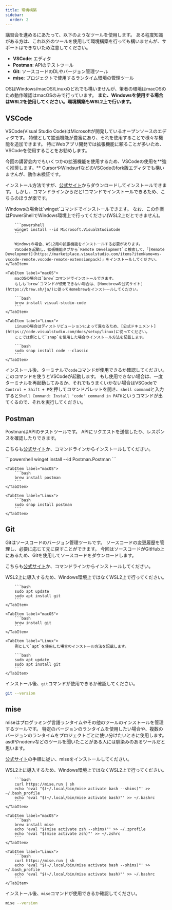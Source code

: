 ```yaml
---
title: 環境構築
sidebar:
  order: 2
---
```



講習会を進めるにあたって、以下のようなツールを使用します。
ある程度知識がある方は、これ以外のツールを使用して環境構築を行っても構いませんが、サポートはできないため注意してください。

- **VSCode**: エディタ
- **Postman**: APIのテストツール
- **Git**: ソースコードのDLやバージョン管理ツール
- **mise**: プロジェクトで使用するランタイム環境の管理ツール

OSはWindows/macOS/Linuxのどれでも構いませんが、筆者の環境はmacOSのため動作確認はmacOSのみで行っています。
**また、Windowsを使用する場合はWSL2を使用してください。環境構築もWSL2上で行います。**

## VSCode

VSCode(Visual Studio Code)はMicrosoftが開発しているオープンソースのエディタです。
特徴として拡張機能が豊富にあり、それを使用することで様々な機能を追加できます。
特にWebアプリ開発では拡張機能に頼ることが多いため、VSCodeを使用することをお勧めします。

<Aside type="caution">
	今回の講習会内でもいくつかの拡張機能を使用するため、VSCodeの使用を**強く推奨します。**
	CursorやWindsurfなどのVSCodeのfork版エディタでも構いませんが、動作未検証です。
</Aside>

インストール方法ですが、[公式サイト](https://code.visualstudio.com/)からダウンロードしてインストールできます。
しかし、コマンドラインからだと1コマンドでインストールできるため、こちらのほうが楽です。

<Tabs syncKey="os">
	<TabItem label="Windows">
		Windowsの場合は`winget`コマンドでインストールできます。
		なお、この作業はPowerShellでWindows環境上で行ってください(WSL2上だとできません)。

		```powershell
		winget install --id Microsoft.VisualStudioCode
		```

		Windowsの場合、WSL2用の拡張機能をインストールする必要があります。
		VSCodeを起動し、拡張機能タブから`Remote Development`と検索して、「[Remote Development](https://marketplace.visualstudio.com/items?itemName=ms-vscode-remote.vscode-remote-extensionpack)」をインストールしてください。
	</TabItem>

	<TabItem label="macOS">
		macOSの場合は`brew`コマンドでインストールできます。
		もしも`brew`コマンドが使用できない場合は、[Homebrewの公式サイト](https://brew.sh/ja/)に従ってHomebrewをインストールしてください。

		```bash
		brew install visual-studio-code
		```
	</TabItem>

	<TabItem label="Linux">
		Linuxの場合はディストリビューションによって異なるため、[公式ドキュメント](https://code.visualstudio.com/docs/setup/linux)に従ってください。
		ここでは例として`snap`を使用した場合のインストール方法を記載します。

		```bash
		sudo snap install code --classic
		```
	</TabItem>
</Tabs>


インストール後、ターミナルで`code`コマンドが使用できるか確認してください。このコマンドを使うとVSCodeが起動します。
もし使用できない場合は、一度ターミナルを再起動してみるか、それでもうまくいかない場合はVSCodeで`Control + Shift + P`を押してコマンドパレットを開き、`shell command`と入力すると`Shell Command: Install 'code' command in PATH`というコマンドが出てくるので、それを実行してください。

## Postman

PostmanはAPIのテストツールです。
APIにリクエストを送信したり、レスポンスを確認したりできます。

こちらも[公式サイト](https://www.postman.com/)か、コマンドラインからインストールしてください。

<Tabs syncKey="os">
	<TabItem label="Windows">
		```powershell
		winget install --id Postman.Postman
		```
	</TabItem>

	<TabItem label="macOS">
		```bash
		brew install postman
		```
	</TabItem>

	<TabItem label="Linux">
		```bash
		sudo snap install postman
		```
	</TabItem>
</Tabs>

## Git

Gitはソースコードのバージョン管理ツールです。
ソースコードの変更履歴を管理し、必要に応じて元に戻すことができます。
今回はソースコードがGitHub上にあるため、Gitを使用してソースコードをダウンロードします。

こちらも[公式サイト](https://git-scm.com/)か、コマンドラインからインストールしてください。

<Tabs syncKey="os">
	<TabItem label="Windows">
		WSL2上に導入するため、Windows環境上ではなくWSL2上で行ってください。

		```bash
		sudo apt update
		sudo apt install git
		```
	</TabItem>

	<TabItem label="macOS">
		```bash
		brew install git
		```
	</TabItem>

	<TabItem label="Linux">
		例として`apt`を使用した場合のインストール方法を記載します。

		```bash
		sudo apt update
		sudo apt install git
		```
	</TabItem>
</Tabs>

インストール後、`git`コマンドが使用できるか確認してください。

```bash
git --version
```

## mise

miseはプログラミング言語ランタイムやその他のツールのインストールを管理するツールです。
特定のバージョンのランタイムを使用したい場合や、複数のバージョンのランタイムをプロジェクトごとに使い分けたいときに使用します。
asdfやnodenvなどのツールを聞いたことがある人には馴染みのあるツールだと思います。

[公式サイト](https://mise.jdx.dev/getting-started.html)の手順に従い、miseをインストールしてください。

<Tabs syncKey="os">
	<TabItem label="Windows">
		WSL2上に導入するため、Windows環境上ではなくWSL2上で行ってください。

		```bash
		curl https://mise.run | sh
		echo 'eval "$(~/.local/bin/mise activate bash --shims)"' >> ~/.bash_profile
		echo 'eval "$(~/.local/bin/mise activate bash)"' >> ~/.bashrc
		```
	</TabItem>

	<TabItem label="macOS">
		```bash
		brew install mise
		echo 'eval "$(mise activate zsh --shims)"' >> ~/.zprofile
		echo 'eval "$(mise activate zsh)"' >> ~/.zshrc
		```
	</TabItem>

	<TabItem label="Linux">
		```bash
		curl https://mise.run | sh
		echo 'eval "$(~/.local/bin/mise activate bash --shims)"' >> ~/.bash_profile
		echo 'eval "$(~/.local/bin/mise activate bash)"' >> ~/.bashrc
		```
	</TabItem>
</Tabs>

インストール後、`mise`コマンドが使用できるか確認してください。

```bash
mise --version
```
